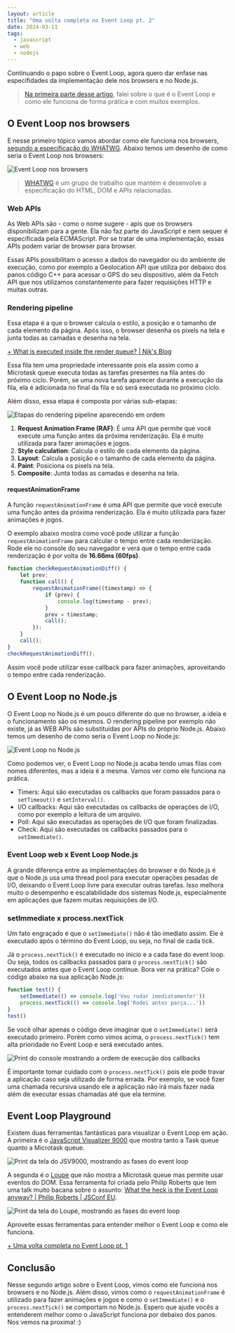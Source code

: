 ```yaml
---
layout: article
title: "Uma volta completa no Event Loop pt. 2"
date: 2024-03-11
tags:
  - javascript
  - web
  - nodejs
---
```


Continuando o papo sobre o Event Loop, agora quero dar enfase nas especifidades da implementação dele nos browsers e no Node.js.

> [Na primeira parte desse artigo](/posts/uma-volta-completa-no-event-loop-pt-1), falei sobre o que é o Event Loop e como ele funciona de forma prática e com muitos exemplos.

## O Event Loop nos browsers

E nesse primeiro tópico vamos abordar como ele funciona nos browsers, [segundo a especificação do WHATWG](https://html.spec.whatwg.org/multipage/webappapis.html#event-loops). Abaixo temos um desenho de como seria o Event Loop nos browsers:

![Event Loop nos browsers](/uploads/event-loop-web.png)

> [WHATWG](https://html.spec.whatwg.org/) é um grupo de trabalho que mantém e desenvolve a especificação do HTML, DOM e APIs relacionadas.

### Web APIs

As Web APIs são - como o nome sugere - apis que os browsers disponibilizam para a gente. Ela não faz parte do JavaScript e nem sequer é especificada pela ECMAScript. Por se tratar de uma implementação, essas APIs podem variar de browser para browser.

Essas APIs possibilitam o acesso a dados do navegador ou do ambiente de execução, como por exemplo a Geolocation API que utiliza por debaixo dos panos código C++ para acessar o GPS do seu dispositivo, além da Fetch API que nos utilizamos constantemente para fazer requisições HTTP e muitas outras.

### Rendering pipeline

Essa etapa é a que o browser calcula o estilo, a posição e o tamanho de cada elemento da página. Após isso, o browser desenha os pixels na tela e junta todas as camadas e desenha na tela.

[+ What is executed inside the render queue? | Nik's Blog](https://blog.xnim.me/event-loop-and-render-queue)

Essa fila tem uma propriedade interessante pois ela assim como a Microtask queue executa todas as tarefas presentes na fila antes do próximo ciclo. Porém, se uma nova tarefa aparecer durante a execução da fila, ela é adicionada no final da fila e só será executada no próximo ciclo.

Além disso, essa etapa é composta por várias sub-etapas:

![Etapas do rendering pipeline aparecendo em ordem](/uploads/event-loop-rendering-pipeline.png)

1. **Request Animation Frame (RAF)**: É uma API que permite que você execute uma função antes da próxima renderização. Ela é muito utilizada para fazer animações e jogos.
2. **Style calculation**: Calcula o estilo de cada elemento da página.
3. **Layout**: Calcula a posição e o tamanho de cada elemento da página.
4. **Paint**: Posiciona os pixels na tela.
5. **Composite**: Junta todas as camadas e desenha na tela.

#### requestAnimationFrame

A função `requestAnimationFrame` é uma API que permite que você execute uma função antes da próxima renderização. Ela é muito utilizada para fazer animações e jogos. 

O exemplo abaixo mostra como você pode utilizar a função `requestAnimationFrame` para calcular o tempo entre cada renderização. Rode ele no console do seu navegador e verá que o tempo entre cada renderização é por volta de **16.66ms (60fps)**.

```javascript
function checkRequestAnimationDiff() {
    let prev;
    function call() {
        requestAnimationFrame((timestamp) => {
            if (prev) {
                console.log(timestamp - prev); 
            }
            prev = timestamp;
            call();
        });
    }
    call();
}
checkRequestAnimationDiff();
```

Assim você pode utilizar esse callback para fazer animações, aproveitando o tempo entre cada renderização.

## O Event Loop no Node.js

O Event Loop no Node.js é um pouco diferente do que no browser, a ideia e o funcionamento são os mesmos. O rendering pipeline por exemplo não existe, já as WEB APIs são substituídas por APIs do próprio Node.js. Abaixo temos um desenho de como seria o Event Loop no Node.js:

![Event Loop no Node.js](/uploads/event-loop-nodejs.png)

Como podemos ver, o Event Loop no Node.js acaba tendo umas filas com nomes diferentes, mas a ideia é a mesma. Vamos ver como ele funciona na prática.

- Timers: Aqui são executadas os callbacks que foram passados para o `setTimeout()` e `setInterval()`.
- I/O callbacks: Aqui são executadas os callbacks de operações de I/O, como por exemplo a leitura de um arquivo.
- Poll: Aqui são executadas as operações de I/O que foram finalizadas.
- Check: Aqui são executadas os callbacks passados para o `setImmediate()`.

### Event Loop web x Event Loop Node.js

A grande diferença entre as implementações do browser e do Node.js é que o Node.js usa uma thread pool para executar operações pesadas de I/O, deixando o Event Loop livre para executar outras tarefas. Isso melhora muito o desempenho e escalabilidade dos sistemas Node.js, especialmente em aplicações que fazem muitas requisições de I/O.

### setImmediate x process.nextTick

Um fato engraçado é que o `setImmediate()` não é tão imediato assim. Ele é executado após o término do Event Loop, ou seja, no final de cada tick.

Já o `process.nextTick()` é executado no inicio e a cada fase do event loop. Ou seja, todos os callbacks passados para o `process.nextTick()` são executados antes que o Event Loop continue. Bora ver na prática? Cole o código abaixo na sua aplicação Node.js:

```javascript
function test() {
    setImmediate(() => console.log('Vou rodar imediatamente!'))
    process.nextTick(() => console.log('Rodei antes parça...'))
}
test()
```

Se você olhar apenas o código deve imaginar que o `setImmediate()` será executado primeiro. Porém como vimos acima, o `process.nextTick()` tem alta prioridade no Event Loop e será executado antes.

![Print do console mostrando a ordem de execução dos callbacks](/uploads/event-loop-setimmediate-nexttick.png)

É importante tomar cuidado com o `process.nextTick()` pois ele pode travar a aplicação caso seja utilizado de forma errada. Por exemplo, se você fizer uma chamada recursiva usando ele a aplicação não irá mais fazer nada além de executar essas chamadas até que ela termine.

## Event Loop Playground

Existem duas ferramentas fantásticas para visualizar o Event Loop em ação. A primeira é o [JavaScript Visualizer 9000](https://www.jsv9000.app/) que mostra tanto a Task queue quanto a Microtask queue.

![Print da tela do JSV9000, mostrando as fases do event loop](/uploads/event-loop-jsv9000.png)

A segunda é o [Loupe](http://latentflip.com/loupe/) que não mostra a Microtask queue mas permite usar eventos do DOM. Essa ferramenta foi criada pelo Philip Roberts que tem uma talk muito bacana sobre o assunto: [What the heck is the Event Loop anyway? | Philip Roberts | JSConf EU](https://youtu.be/8aGhZQkoFbQ?si=miXjwHmYX3ArcF1J).

![Print da tela do Loupe, mostrando as fases do event loop](/uploads/event-loop-loupe.png)

Aproveite essas ferramentas para entender melhor o Event Loop e como ele funciona.

[+ Uma volta completa no Event Loop pt. 1](/post/uma-volta-completa-no-event-loop-pt-1)

## Conclusão

Nesse segundo artigo sobre o Event Loop, vimos como ele funciona nos browsers e no Node.js. Além disso, vimos como o `requestAnimationFrame` é utilizado para fazer animações e jogos e como o `setImmediate()` e o `process.nextTick()` se comportam no Node.js. Espero que ajude vocês a entenderem melhor como o JavaScript funciona por debaixo dos panos. Nos vemos na proxima! :)